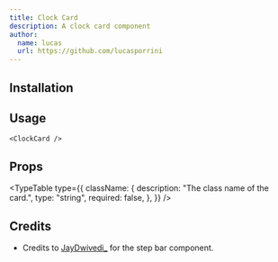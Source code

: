 ```yaml
---
title: Clock Card
description: A clock card component
author:
  name: lucas
  url: https://github.com/lucasporrini
---
```


<ComponentPreview name="clock-card-demo" />

## Installation

<ComponentInstallation name="clock-card" />

## Usage

```tsx
<ClockCard />
```

## Props

<TypeTable
  type={{
    className: {
      description: "The class name of the card.",
      type: "string",
      required: false,
    },
  }}
/>

## Credits

- Credits to [JayDwivedi\_](https://x.com/JayDwivedi_) for the step bar component.
